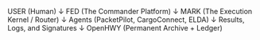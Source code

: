 USER (Human)
    ↓
FED (The Commander Platform)
    ↓
MARK (The Execution Kernel / Router)
    ↓
Agents (PacketPilot, CargoConnect, ELDA)
    ↓
Results, Logs, and Signatures
    ↓
OpenHWY (Permanent Archive + Ledger)
